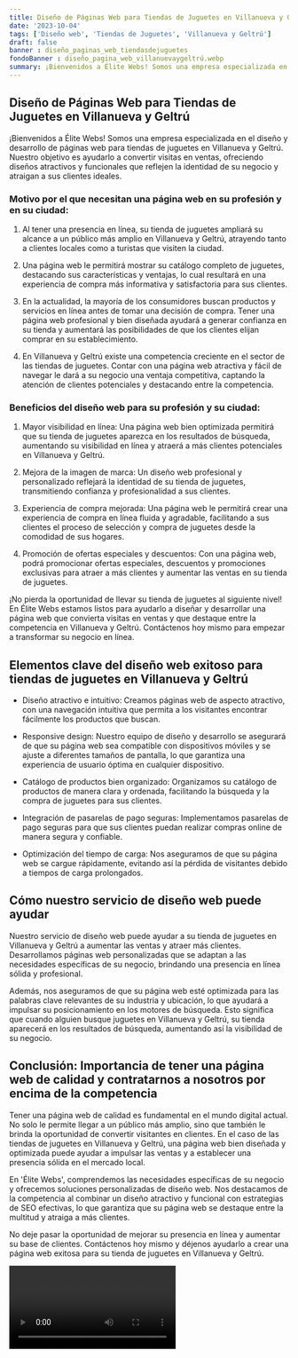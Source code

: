 ```yaml
---
title: Diseño de Páginas Web para Tiendas de Juguetes en Villanueva y Geltrú
date: '2023-10-04'
tags: ['Diseño web', 'Tiendas de Juguetes', 'Villanueva y Geltrú']
draft: false
banner : diseño_paginas_web_tiendasdejuguetes
fondoBanner : diseño_pagina_web_villanuevaygeltrú.webp
summary: ¡Bienvenidos a Élite Webs! Somos una empresa especializada en el diseño y desarrollo de páginas web para tiendas de juguetes en Villanueva y Geltrú. Nuestro objetivo es ayudarlo a convertir visitas en ventas, ofreciendo diseños atractivos y funcionales que reflejen la identidad de su negocio y atraigan a sus clientes ideales. 
---
```


## Diseño de Páginas Web para Tiendas de Juguetes en Villanueva y Geltrú

¡Bienvenidos a Élite Webs! Somos una empresa especializada en el diseño y desarrollo de páginas web para tiendas de juguetes en Villanueva y Geltrú. Nuestro objetivo es ayudarlo a convertir visitas en ventas, ofreciendo diseños atractivos y funcionales que reflejen la identidad de su negocio y atraigan a sus clientes ideales. 

### Motivo por el que necesitan una página web en su profesión y en su ciudad:

1. Al tener una presencia en línea, su tienda de juguetes ampliará su alcance a un público más amplio en Villanueva y Geltrú, atrayendo tanto a clientes locales como a turistas que visiten la ciudad. 

2. Una página web le permitirá mostrar su catálogo completo de juguetes, destacando sus características y ventajas, lo cual resultará en una experiencia de compra más informativa y satisfactoria para sus clientes.

3. En la actualidad, la mayoría de los consumidores buscan productos y servicios en línea antes de tomar una decisión de compra. Tener una página web profesional y bien diseñada ayudará a generar confianza en su tienda y aumentará las posibilidades de que los clientes elijan comprar en su establecimiento.

4. En Villanueva y Geltrú existe una competencia creciente en el sector de las tiendas de juguetes. Contar con una página web atractiva y fácil de navegar le dará a su negocio una ventaja competitiva, captando la atención de clientes potenciales y destacando entre la competencia.

### Beneficios del diseño web para su profesión y su ciudad:

1. Mayor visibilidad en línea: Una página web bien optimizada permitirá que su tienda de juguetes aparezca en los resultados de búsqueda, aumentando su visibilidad en línea y atraerá a más clientes potenciales en Villanueva y Geltrú.

2. Mejora de la imagen de marca: Un diseño web profesional y personalizado reflejará la identidad de su tienda de juguetes, transmitiendo confianza y profesionalidad a sus clientes.

3. Experiencia de compra mejorada: Una página web le permitirá crear una experiencia de compra en línea fluida y agradable, facilitando a sus clientes el proceso de selección y compra de juguetes desde la comodidad de sus hogares.

4. Promoción de ofertas especiales y descuentos: Con una página web, podrá promocionar ofertas especiales, descuentos y promociones exclusivas para atraer a más clientes y aumentar las ventas en su tienda de juguetes.

¡No pierda la oportunidad de llevar su tienda de juguetes al siguiente nivel! En Élite Webs estamos listos para ayudarlo a diseñar y desarrollar una página web que convierta visitas en ventas y que destaque entre la competencia en Villanueva y Geltrú. Contáctenos hoy mismo para empezar a transformar su negocio en línea.

<GifSeo />

<Cta />

## Elementos clave del diseño web exitoso para tiendas de juguetes en Villanueva y Geltrú

- Diseño atractivo e intuitivo: Creamos páginas web de aspecto atractivo, con una navegación intuitiva que permita a los visitantes encontrar fácilmente los productos que buscan.

- Responsive design: Nuestro equipo de diseño y desarrollo se asegurará de que su página web sea compatible con dispositivos móviles y se ajuste a diferentes tamaños de pantalla, lo que garantiza una experiencia de usuario óptima en cualquier dispositivo.

- Catálogo de productos bien organizado: Organizamos su catálogo de productos de manera clara y ordenada, facilitando la búsqueda y la compra de juguetes para sus clientes.

- Integración de pasarelas de pago seguras: Implementamos pasarelas de pago seguras para que sus clientes puedan realizar compras online de manera segura y confiable.

- Optimización del tiempo de carga: Nos aseguramos de que su página web se cargue rápidamente, evitando así la pérdida de visitantes debido a tiempos de carga prolongados.

## Cómo nuestro servicio de diseño web puede ayudar

Nuestro servicio de diseño web puede ayudar a su tienda de juguetes en Villanueva y Geltrú a aumentar las ventas y atraer más clientes. Desarrollamos páginas web personalizadas que se adaptan a las necesidades específicas de su negocio, brindando una presencia en línea sólida y profesional.

Además, nos aseguramos de que su página web esté optimizada para las palabras clave relevantes de su industria y ubicación, lo que ayudará a impulsar su posicionamiento en los motores de búsqueda. Esto significa que cuando alguien busque juguetes en Villanueva y Geltrú, su tienda aparecerá en los resultados de búsqueda, aumentando así la visibilidad de su negocio.

## Conclusión: Importancia de tener una página web de calidad y contratarnos a nosotros por encima de la competencia

Tener una página web de calidad es fundamental en el mundo digital actual. No solo le permite llegar a un público más amplio, sino que también le brinda la oportunidad de convertir visitantes en clientes. En el caso de las tiendas de juguetes en Villanueva y Geltrú, una página web bien diseñada y optimizada puede ayudar a impulsar las ventas y a establecer una presencia sólida en el mercado local.

En 'Élite Webs', comprendemos las necesidades específicas de su negocio y ofrecemos soluciones personalizadas de diseño web. Nos destacamos de la competencia al combinar un diseño atractivo y funcional con estrategias de SEO efectivas, lo que garantiza que su página web se destaque entre la multitud y atraiga a más clientes.

No deje pasar la oportunidad de mejorar su presencia en línea y aumentar su base de clientes. Contáctenos hoy mismo y déjenos ayudarlo a crear una página web exitosa para su tienda de juguetes en Villanueva y Geltrú.

<Video />

<CtaBot job='Tiendas de Juguetes' city='Villanueva y Geltrú'/>

<Gmaps query='Villanueva y Geltrú+españa+maps' />